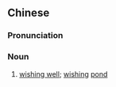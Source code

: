 {{also|许愿池}}
==Chinese==
{{zh-forms|s=许愿池|type=21}}

===Pronunciation===
{{zh-pron
|m=xǔyuànchí
|c=heoi2 jyun6 ci4
|cat=n
}}

===Noun===
{{zh-noun}}

# [[wishing well]]; [[wishing]] [[pond]]